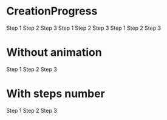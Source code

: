 
<Meta
  title="Components/CreationProgress"
  component={CreationProgress}
/>

# CreationProgress

<Canvas>
  <Story
    name="basic"
  >
    <CreationProgress selected={0}>
      <CreationProgress.Step>
        Step 1
      </CreationProgress.Step>
      <CreationProgress.Step>
        Step 2
      </CreationProgress.Step>
      <CreationProgress.Step>
        Step 3
      </CreationProgress.Step>
    </CreationProgress>
  </Story>
</Canvas>

<Canvas>
  <Story
    name="selected-1"
  >
    <CreationProgress selected={1}>
      <CreationProgress.Step>
        Step 1
      </CreationProgress.Step>
      <CreationProgress.Step>
        Step 2
      </CreationProgress.Step>
      <CreationProgress.Step>
        Step 3
      </CreationProgress.Step>
    </CreationProgress>
  </Story>
</Canvas>

<Canvas>
  <Story
    name="selected-all"
  >
    <CreationProgress selected={2}>
      <CreationProgress.Step>
        Step 1
      </CreationProgress.Step>
      <CreationProgress.Step>
        Step 2
      </CreationProgress.Step>
      <CreationProgress.Step>
        Step 3
      </CreationProgress.Step>
    </CreationProgress>
  </Story>
</Canvas>

# Without animation

<Canvas>
  <Story
    name="no-animation"
  >
    <CreationProgress selected={1} animated={false}>
      <CreationProgress.Step>
        Step 1
      </CreationProgress.Step>
      <CreationProgress.Step>
        Step 2
      </CreationProgress.Step>
      <CreationProgress.Step>
        Step 3
      </CreationProgress.Step>
    </CreationProgress>
  </Story>
</Canvas>

# With steps number

<Canvas>
  <Story
    name="isStepsNumber"
  >
    <CreationProgress selected={1} isStepsNumber>
      <CreationProgress.Step>
        Step 1
      </CreationProgress.Step>
      <CreationProgress.Step>
        Step 2
      </CreationProgress.Step>
      <CreationProgress.Step>
        Step 3
      </CreationProgress.Step>
    </CreationProgress>
  </Story>
</Canvas>
